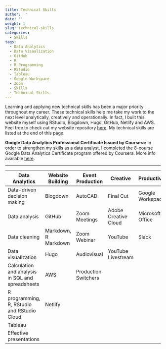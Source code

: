 ```yaml
---
title: Technical Skills
author: ''
date: ''
weight: 1
slug: technical-skills
categories:
  - Skills
tags:
  - Data Analytics
  - Data Visualization
  - GitHub
  - R
  - R Programming
  - RStudio
  - Tableau
  - Google Workspace
  - Zoom
  - Skills
  - Technical Skills
---
```


Learning and applying new technical skills has been a major priority throughout my career. These technical skills help me take my work to the next level analytically, creatively and operationally. In fact, I built this website myself using RStudio, Blogdown, Hugo, GitHub, Netlify and AWS. Feel free to check out my website repository <a href="https://github.com/joeypetosa/portfolio" target="_blank">here</a>. My technical skills are listed at the end of this page.

**Google Data Analytics Professional Certificate Issued by Coursera:** In order to strengthen my skills as a data analyst, I completed the 8-course Google Data Analytics Certificate program offered by Coursera. More info available <a href="https://www.credly.com/badges/54f4df0c-3e42-4654-83d5-0e3912cc141d/public_url" target="_blank">here</a>.  

<div data-iframe-width="150" data-iframe-height="270" data-share-badge-id="54f4df0c-3e42-4654-83d5-0e3912cc141d" data-share-badge-host="https://www.credly.com"></div><script type="text/javascript" async src="//cdn.credly.com/assets/utilities/embed.js"></script>

---

| **Data Analytics**                              | **Website Building** | **Event Production** | **Creative**         | **Productivity** |
| ----------------------------------------------- | -------------------- | -------------------- | -------------------- | ---------------- |
| Data-driven decision making                     | Blogdown             | AutoCAD              | Final Cut            | Google Workspace |
| Data analysis                                   | GitHub               | Zoom Meetings        | Adobe Creative Cloud | Microsoft Office |
| Data cleaning                                   | Markdown, R Markdown | Zoom Webinar         | YouTube              | Slack            |
| Data visualization                              | Hugo                 | Audiovisual          | YouTube Livestream   |                  |
| Calculation and analysis in SQL and spreadsheets| AWS                  | Production Switchers |                      |                  |
| R programming, R, RStudio and RStudio Cloud     | Netlify              |                      |                      |                  |      
| Tableau                                         |                      |                      |                      |                  | 
| Effective presentations                         |                      |                      |                      |                  |
